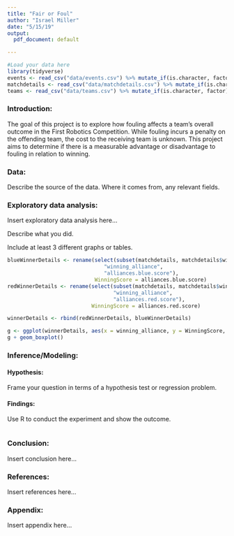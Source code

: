 ---
title: "Fair or Foul"
author: "Israel Miller"
date: "5/15/19"
output:
  pdf_document: default

---

<!-- For more info on RMarkdown see http://rmarkdown.rstudio.com/ -->

<!-- Enter the code required to load your data in the space below. The data will be loaded but the line of code won't show up in your write up (echo=FALSE) in order to save space-->
```{r echo=FALSE, cache=TRUE, include=FALSE}
#Load your data here
library(tidyverse)
events <- read_csv("data/events.csv") %>% mutate_if(is.character, factor)
matchdetails <- read_csv("data/matchdetails.csv") %>% mutate_if(is.character, factor)
teams <- read_csv("data/teams.csv") %>% mutate_if(is.character, factor)


```

<!-- In the remainder of the document, add R code chunks as needed -->

### Introduction:

The goal of this project is to explore how fouling affects a team's overall outcome in the First Robotics Competition. While fouling incurs a penalty on the offending team, the cost to the receiving team is unknown. This project aims to determine if there is a measurable advantage or disadvantage to fouling in relation to winning.

### Data:

Describe the source of the data.  Where it comes from, any relevant fields.

### Exploratory data analysis:

Insert exploratory data analysis here...

  Describe what you did.

  Include at least 3 different graphs or tables.  
```{r}
blueWinnerDetails <- rename(select(subset(matchdetails, matchdetails$winning_alliance == "blue"), 
                               "winning_alliance",
                               "alliances.blue.score"),
                            WinningScore = alliances.blue.score)
redWinnerDetails <- rename(select(subset(matchdetails, matchdetails$winning_alliance == "red"), 
                                  "winning_alliance",
                                  "alliances.red.score"),
                           WinningScore = alliances.red.score)

winnerDetails <- rbind(redWinnerDetails, blueWinnerDetails)

g <- ggplot(winnerDetails, aes(x = winning_alliance, y = WinningScore, color = winning_alliance))
g + geom_boxplot()

```

### Inference/Modeling:

#### Hypothesis:
Frame your question in terms of a hypothesis test or regression problem.

#### Findings:
Use R to conduct the experiment and show the outcome.
```{r}

```
### Conclusion:

Insert conclusion here...

### References:

Insert references here...

### Appendix:

Insert appendix here...
